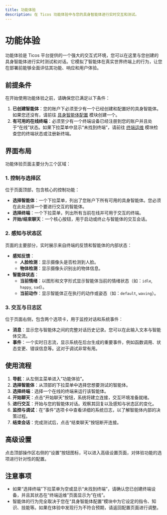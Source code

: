 ```yaml
---
title: 功能体验
description: 在 Ticos 功能体验中与您的具身智能体进行实时交互和测试。
---
```


# 功能体验

功能体验是 Ticos 平台提供的一个强大的交互式环境，您可以在这里与您创建的具身智能体进行实时测试和对话。它模拟了智能体在真实世界终端上的行为，让您在部署前能够全面评估其功能、响应和用户体验。

## 前提条件

在开始使用功能体验之前，请确保您已满足以下条件：

1.  **已创建智能体**：您的账户下必须至少有一个已经创建和配置好的具身智能体。如果您还没有，请前往 [具身智能体配置](../agent-configuration/) 模块创建一个。
2.  **有可用的在线终端**：必须至少有一个终端设备已经注册到您的账户并且处于“在线”状态。如果下拉菜单中显示“未找到终端”，请前往 [终端运维](../terminal-ops/) 模块检查您的终端状态或注册新终端。

## 界面布局

功能体验页面主要分为三个区域：

### 1. 控制与选择区

位于页面顶部，包含核心的控制功能：

-   **选择智能体**：一个下拉菜单，列出了您账户下所有可用的具身智能体。您必须在此处选择一个要进行交互的智能体。
-   **选择终端**：一个下拉菜单，列出所有当前在线并可用于交互的终端。
-   **开始/结束聊天**：一个核心按钮，用于启动或终止与智能体的交互会话。

### 2. 感知与状态区

页面的主要部分，实时展示来自终端的反馈和智能体的内部状态：

-   **感知反馈**：
    -   **人脸检测**：显示摄像头是否检测到人脸。
    -   **物体检测**：显示摄像头识别出的物体信息。
-   **智能体状态**：
    -   **当前情绪**：以图形和文字形式显示智能体当前的情绪状态（如：`idle`, `happy`, `sad`）。
    -   **当前动作**：显示智能体正在执行的动作或姿态（如：`default`, `waving`）。

### 3. 交互与日志区

位于页面右侧，包含两个选项卡，用于监控对话和系统事件：

-   **消息**：显示您与智能体之间的完整对话历史记录。您可以在此输入文本与智能体交流。
-   **事件**：一个实时日志流，显示系统在后台生成的重要事件，例如函数调用、状态变更、错误信息等。这对于调试非常有用。

## 使用流程

1.  **导航**：从左侧主菜单进入“功能体验”。
2.  **选择智能体**：从顶部的下拉菜单中选择您想要测试的智能体。
3.  **选择终端**：选择一个在线的终端来运行该智能体。
4.  **开始聊天**：点击“开始聊天”按钮，系统将建立连接，交互环境准备就绪。
5.  **进行交互**：开始与您的智能体对话。观察其回复以及感知与状态区的变化。
6.  **监控与调试**：在“事件”选项卡中查看详细的系统日志，以了解智能体内部的决策过程。
7.  **结束会话**：完成测试后，点击“结束聊天”按钮断开连接。

## 高级设置

点击顶部操作区右侧的“设置”按钮图标，可以进入高级设置页面，对体验功能的选项进行针对性的配置。

## 注意事项

-   如果“选择终端”下拉菜单为空或显示“未找到终端”，请确认您已创建终端设备，并且其状态在“终端运维”页面显示为“在线”。
-   智能体的行为完全取决于您在“具身智能体配置”模块中为它设定的指令、知识、技能等。如果在体验中发现行为不符合预期，请返回配置页面进行调整。
